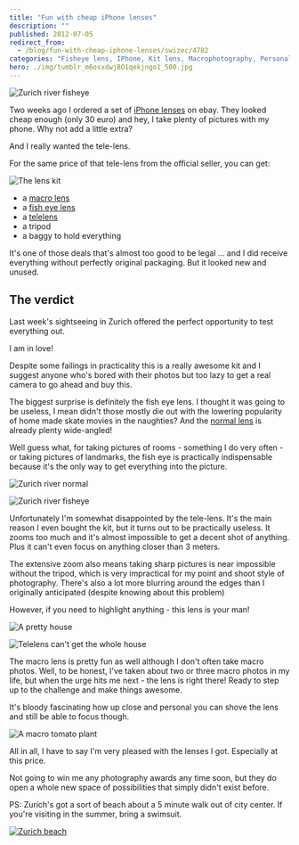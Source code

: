 ```yaml
---
title: "Fun with cheap iPhone lenses"
description: ""
published: 2012-07-05
redirect_from:
  - /blog/fun-with-cheap-iphone-lenses/swizec/4782
categories: "Fisheye lens, IPhone, Kit lens, Macrophotography, Personal, Telephoto lens, Travel + Events, Wide-angle lens, Zurich"
hero: ./img/tumblr_m6osxdwjBO1qekjngo1_500.jpg
---
```


![Zurich river fisheye](https://swizec.com/wp-content/uploads/2012/07/zurich-river-fisheye-1024x764.jpg)

Two weeks ago I ordered a set of [iPhone lenses](http://www.apple.com/iphone) on ebay. They looked cheap enough (only 30 euro) and hey, I take plenty of pictures with my phone. Why not add a little extra?

And I really wanted the tele-lens.

For the same price of that tele-lens from the official seller, you can get:

![The lens kit](./img/tumblr_m6osxdwjBO1qekjngo1_500.jpg)

- a [macro lens](http://en.wikipedia.org/wiki/Macrophotography)
- a [fish eye lens](http://en.wikipedia.org/wiki/Fisheye_lens)
- a [telelens](http://en.wikipedia.org/wiki/Telephoto_lens)
- a tripod
- a baggy to hold everything

It's one of those deals that's almost too good to be legal ... and I did receive everything without perfectly original packaging. But it looked new and unused.

## The verdict

Last week's sightseeing in Zurich offered the perfect opportunity to test everything out.

I am in love!

Despite some failings in practicality this is a really awesome kit and I suggest anyone who's bored with their photos but too lazy to get a real camera to go ahead and buy this.

The biggest surprise is definitely the fish eye lens. I thought it was going to be useless, I mean didn't those mostly die out with the lowering popularity of home made skate movies in the naughties? And the [normal lens](http://en.wikipedia.org/wiki/Normal_lens) is already plenty wide-angled!

Well guess what, for taking pictures of rooms - something I do very often - or taking pictures of landmarks, the fish eye is practically indispensable because it's the only way to get everything into the picture.

![Zurich river normal](https://swizec.com/wp-content/uploads/2012/07/zurich-river-300x224.jpg)

![Zurich river fisheye](https://swizec.com/wp-content/uploads/2012/07/zurich-river-fisheye-300x224.jpg)

Unfortunately I'm somewhat disappointed by the tele-lens. It's the main reason I even bought the kit, but it turns out to be practically useless. It zooms too much and it's almost impossible to get a decent shot of anything. Plus it can't even focus on anything closer than 3 meters.

The extensive zoom also means taking sharp pictures is near impossible without the tripod, which is very impractical for my point and shoot style of photography. There's also a lot more blurring around the edges than I originally anticipated (despite knowing about this problem)

However, if you need to highlight anything - this lens is your man!

![A pretty house](https://swizec.com/wp-content/uploads/2012/07/pretty-house2-e1341492265181-300x224.jpg)

![Telelens can't get the whole house](https://swizec.com/wp-content/uploads/2012/07/pretty-house-telelens-300x224.jpg)

The macro lens is pretty fun as well although I don't often take macro photos. Well, to be honest, I've taken about two or three macro photos in my life, but when the urge hits me next - the lens is right there! Ready to step up to the challenge and make things awesome.

It's bloody fascinating how up close and personal you can shove the lens and still be able to focus though.

![A macro tomato plant](https://swizec.com/wp-content/uploads/2012/07/macro-lens-e1341492483119-764x1024.jpg)

All in all, I have to say I'm very pleased with the lenses I got. Especially at this price.

Not going to win me any photography awards any time soon, but they do open a whole new space of possibilities that simply didn't exist before.

PS: Zurich's got a sort of beach about a 5 minute walk out of city center. If you're visiting in the summer, bring a swimsuit.

[![Zurich beach](https://swizec.com/wp-content/uploads/2012/07/zurich-beach-e1341492660981-1024x764.jpg)](https://swizec.com/wp-content/uploads/2012/07/zurich-beach.jpg)
